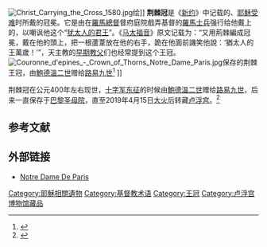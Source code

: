 [[File:Christ_Carrying_the_Cross_1580.jpg|thumb]]绘]]
'''荆棘冠'''是《[[新约|新约]]》中记载的、[[耶稣受难|耶稣受难]]时所戴的冠冕。它是由在[[羅馬總督|羅馬總督]]督府庭院戲弄基督的[[羅馬士兵|羅馬士兵]]强行给他戴上的，以嘲讽他这个“[[INRI|犹太人的君王]]”。《[[马太福音|马太福音]]》原文记载为：“又用荊棘編成冠冕，戴在他的頭上，把一根蘆葦放在他的右手，跪在他面前譏笑他說：‘猶太人的王萬歲！’”，天主教的[[教父_(基督教歷史)|早期教父]]们也经常提到这个王冠。[[File:Couronne_d'epines_-_Crown_of_Thorns_Notre_Dame_Paris.jpg|thumb]]保存的荆棘王冠，由[[鮑德溫二世_(君士坦丁堡)|鮑德溫二世]]赠给[[路易九世_(法兰西)|路易九世]]<ref>{{cite book|last1=Davisson|first1=Darrell D|title=Medieval Italy: An Encyclopedia|date=2004|publisher=Routledge|isbn=9780415939294|editor1-last=Kleinhenz|editor1-first=Christopher|volume=1|location=Abingdon, England|page=955}}</ref> ]]

荆棘冠在公元400年左右现世，[[十字军东征|十字军东征]]的时候由[[鮑德溫二世_(君士坦丁堡)|鮑德溫二世]]赠给[[路易九世_(法兰西)|路易九世]]，后来一直保存于[[巴黎圣母院|巴黎圣母院]]，直至2019年4月15日[[巴黎圣母院大火|大火]]后转藏[[卢浮宫|卢浮宫]]。<ref>{{Cite web|last=Clicquot|first=Athénaïs|title=Notre-Dame : la couronne d'épines à nouveau présentée à la vénération des fidèles|url=https://fr.aleteia.org/2019/09/09/notre-dame-la-couronne-depines-a-nouveau-presentee-a-la-veneration-des-fideles/|access-date=2020-09-15|language=fr|archive-date=2020-11-27|archive-url=https://web.archive.org/web/20201127010336/https://fr.aleteia.org/2019/09/09/notre-dame-la-couronne-depines-a-nouveau-presentee-a-la-veneration-des-fideles/|dead-url=no}}</ref>

==参考文献==
{{Reflist}}

==外部链接==
{{Commons category|Crown of Thorns}}
*[https://web.archive.org/web/20101028110046/http://www.notredamedeparis.fr/Veneration-of-the-Crown-of-Thorns Notre Dame De Paris]

{{DEFAULTSORT:Crown of thorns}}
[[Category:耶穌相關遺物|Category:耶穌相關遺物]]
[[Category:基督教术语|Category:基督教术语]]
[[Category:王冠|Category:王冠]]
[[Category:卢浮宫博物馆藏品|Category:卢浮宫博物馆藏品]]
